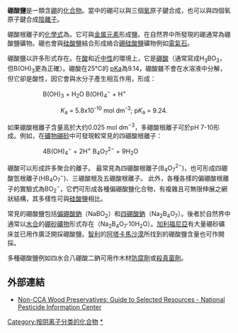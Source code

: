 '''硼酸鹽'''是一類含[[硼|硼]]的[[化合物|化合物]]。當中的硼可以與三個[[氧|氧]]原子鍵合成{{chem|B(OR)|3}}，也可以與四個氧原子鍵合成{{chem|B(OR)|4|-}}[[陰離子|陰離子]]。

硼酸根離子的[[化學式|化學式]]為{{chem|BO|3|3-}}。它可與[[金属|金属]][[元素|元素]]形成[[盐_(化学)|鹽]]。在自然界中所發現的硼通常為硼酸鹽礦物。硼也會與[[硅酸鹽|硅酸鹽]]結合形成絡合[[硼硅酸鹽|硼硅酸鹽]]礦物例如[[電氣石|電氣石]]。

硼酸鹽以許多形式存在。在[[酸|酸]]和近[[中性|中性]]的環境上，它是[[硼酸|硼酸]]（通常寫成H<sub>3</sub>BO<sub>3</sub>，但B(OH)<sub>3</sub>更為正確）。硼酸在25°C的 [[pKa|pKa]]為9.14，硼酸雖不會在水溶液中分解，但它卻是酸性，因它會與水分子產生相互作用，形成{{chem|B(OH)|4|-}}：

::B(OH)<sub>3</sub> + H<sub>2</sub>O {{unicode|⇌}}  B(OH)<sub>4</sub><sup>−</sup> + H<sup>+</sup>
:::''K''<sub>a</sub> = 5.8x10<sup>-10</sup> mol dm<sup>-3</sup>; p''K''<sub>a</sub> = 9.24.

如果硼酸根離子含量高於大约0.025 mol dm<sup>−3</sup>，多硼酸根離子可於pH 7-10形成。例如，在[[礦物|礦物]][[硼砂|硼砂]]中可發現較常見的四硼酸根離子：
::4B(OH)<sub>4</sub><sup>−</sup> + 2H<sup>+</sup> {{unicode|⇌}} B<sub>4</sub>O<sub>7</sub><sup>2−</sup> + 9H<sub>2</sub>O

硼酸可以形成許多聚合的離子。 最常見為四硼酸根離子(B<sub>4</sub>O<sub>7</sub><sup>2−</sup>)，也可形成四硼酸氫根離子(HB<sub>4</sub>O<sub>7</sub><sup>−</sup>)、三硼酸根及五硼酸根離子。 此外，各種各樣的偏硼酸根離子的實驗式為BO<sub>2</sub><sup>−</sup>，它們可形成各種偏硼酸鹽化合物，有複雜且可無限伸展之網狀結構，其多樣性可與[[硅酸鹽|硅酸鹽]]相比。

常見的硼酸鹽包括[[偏硼酸鈉|偏硼酸鈉]]（NaBO<sub>2</sub>）和[[四硼酸鈉|四硼酸鈉]]（Na<sub>2</sub>B<sub>4</sub>O<sub>7</sub>）。後者於自然界中通常以[[水合|水合]]的[[硼砂|硼砂]][[礦物|礦物]]形式存在（Na<sub>2</sub>B<sub>4</sub>O<sub>7</sub>·10H<sub>2</sub>O）。[[加利福尼亞|加利福尼亞]]有大量硼砂礦床並已用作廣泛開採硼酸鹽。[[智利|智利]]的[[阿塔卡馬沙漠|阿塔卡馬沙漠]]所找到的硼酸鹽含量也可作開採。

多種硼酸鹽例如四水合八硼酸二鈉可用作木材[[防腐劑|防腐劑]]或[[殺真菌劑|殺真菌劑]]。

== 外部連結 ==  
*[http://npic.orst.edu/hottopic/AltCCA.pdf Non-CCA Wood Preservatives: Guide to Selected Resources - National Pesticide Information Center] {{Wayback|url=http://npic.orst.edu/hottopic/AltCCA.pdf |date=20071031032706 }}

{{硼酸盐}}
[[Category:按阴离子分类的化合物|Category:按阴离子分类的化合物]]
[[Category:硼酸盐|*]]